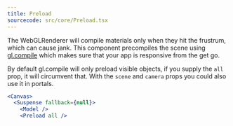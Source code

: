 ```yaml
---
title: Preload
sourcecode: src/core/Preload.tsx
---
```


The WebGLRenderer will compile materials only when they hit the frustrum, which can cause jank. This component precompiles the scene using [gl.compile](https://threejs.org/docs/#api/en/renderers/WebGLRenderer.compile) which makes sure that your app is responsive from the get go.

By default gl.compile will only preload visible objects, if you supply the `all` prop, it will circumvent that. With the `scene` and `camera` props you could also use it in portals.

```jsx
<Canvas>
  <Suspense fallback={null}>
    <Model />
    <Preload all />
```

